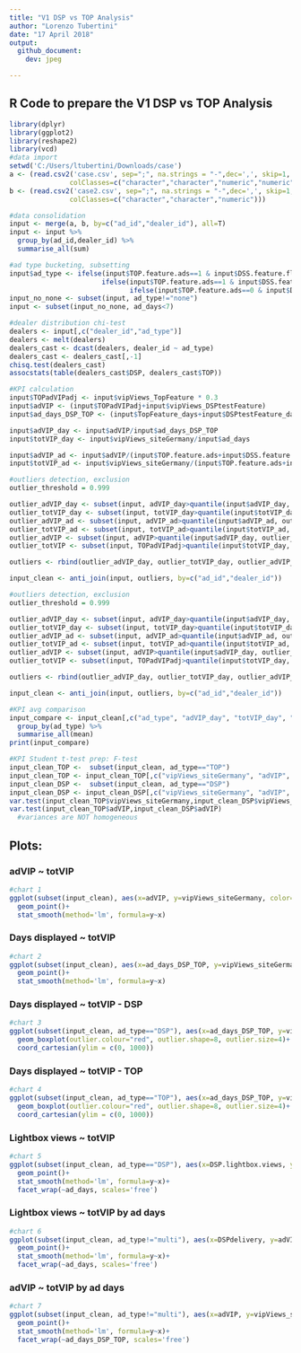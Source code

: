 ---
title: "V1 DSP vs TOP Analysis"
author: "Lorenzo Tubertini"
date: "17 April 2018"
output:
  github_document:
    dev: jpeg

---

## R Code to prepare the V1 DSP vs TOP Analysis

```{r data import, echo=TRUE, warning=FALSE, tidy=TRUE, message=FALSE}
library(dplyr)
library(ggplot2)
library(reshape2)
library(vcd)
#data import
setwd('C:/Users/ltubertini/Downloads/case')
a <- (read.csv2('case.csv', sep=";", na.strings = "-",dec=',', skip=1,
               colClasses=c("character","character","numeric","numeric","numeric","numeric","numeric","numeric","numeric","numeric","numeric","numeric","numeric","numeric")))
b <- (read.csv2('case2.csv', sep=";", na.strings = "-",dec=',', skip=1,
               colClasses=c("character","character","numeric")))

#data consolidation
input <- merge(a, b, by=c("ad_id","dealer_id"), all=T)
input <- input %>%
  group_by(ad_id,dealer_id) %>%
  summarise_all(sum)
```

```{r data bucketing, echo=TRUE, warning=FALSE, tidy=TRUE, message=FALSE}
#ad type bucketing, subsetting
input$ad_type <- ifelse(input$TOP.feature.ads==1 & input$DSS.feature.flag==1,"multi",
                       ifelse(input$TOP.feature.ads==1 & input$DSS.feature.flag==0,"TOP",
                              ifelse(input$TOP.feature.ads==0 & input$DSS.feature.flag==1,"DSP","none")))
input_no_none <- subset(input, ad_type!="none")
input <- subset(input_no_none, ad_days<7)
```

```{r dealer distribution chi-test, echo=TRUE, warning=FALSE, tidy=TRUE, message=FALSE}
#dealer distribution chi-test
dealers <- input[,c("dealer_id","ad_type")]
dealers <- melt(dealers)
dealers_cast <- dcast(dealers, dealer_id ~ ad_type)
dealers_cast <- dealers_cast[,-1]
chisq.test(dealers_cast)
assocstats(table(dealers_cast$DSP, dealers_cast$TOP))
```

```{r KPI calculation, echo=TRUE, warning=FALSE, tidy=TRUE, message=FALSE}
#KPI calculation
input$TOPadVIPadj <- input$vipViews_TopFeature * 0.3
input$adVIP <- (input$TOPadVIPadj+input$vipViews_DSPtestFeature)
input$ad_days_DSP_TOP <- (input$TopFeature_days+input$DSPtestFeature_days)

input$adVIP_day <- input$adVIP/input$ad_days_DSP_TOP
input$totVIP_day <- input$vipViews_siteGermany/input$ad_days

input$adVIP_ad <- input$adVIP/(input$TOP.feature.ads+input$DSS.feature.flag)
input$totVIP_ad <- input$vipViews_siteGermany/(input$TOP.feature.ads+input$DSS.feature.flag)
```

```{r KPI outliers, echo=TRUE, warning=FALSE, tidy=TRUE, message=FALSE}
#outliers detection, exclusion
outlier_threshold = 0.999

outlier_adVIP_day <- subset(input, adVIP_day>quantile(input$adVIP_day, outlier_threshold, na.rm = TRUE))
outlier_totVIP_day <- subset(input, totVIP_day>quantile(input$totVIP_day, outlier_threshold, na.rm = TRUE))
outlier_adVIP_ad <- subset(input, adVIP_ad>quantile(input$adVIP_ad, outlier_threshold, na.rm = TRUE))
outlier_totVIP_ad <- subset(input, totVIP_ad>quantile(input$totVIP_ad, outlier_threshold, na.rm = TRUE))
outlier_adVIP <- subset(input, adVIP>quantile(input$adVIP_day, outlier_threshold, na.rm = TRUE))
outlier_totVIP <- subset(input, TOPadVIPadj>quantile(input$totVIP_day, outlier_threshold, na.rm = TRUE))

outliers <- rbind(outlier_adVIP_day, outlier_totVIP_day, outlier_adVIP_ad, outlier_totVIP_ad, outlier_adVIP, outlier_totVIP)

input_clean <- anti_join(input, outliers, by=c("ad_id","dealer_id"))
```

```{r outliers, echo=TRUE, warning=FALSE, tidy=TRUE, message=FALSE}
#outliers detection, exclusion
outlier_threshold = 0.999

outlier_adVIP_day <- subset(input, adVIP_day>quantile(input$adVIP_day, outlier_threshold, na.rm = TRUE))
outlier_totVIP_day <- subset(input, totVIP_day>quantile(input$totVIP_day, outlier_threshold, na.rm = TRUE))
outlier_adVIP_ad <- subset(input, adVIP_ad>quantile(input$adVIP_ad, outlier_threshold, na.rm = TRUE))
outlier_totVIP_ad <- subset(input, totVIP_ad>quantile(input$totVIP_ad, outlier_threshold, na.rm = TRUE))
outlier_adVIP <- subset(input, adVIP>quantile(input$adVIP_day, outlier_threshold, na.rm = TRUE))
outlier_totVIP <- subset(input, TOPadVIPadj>quantile(input$totVIP_day, outlier_threshold, na.rm = TRUE))

outliers <- rbind(outlier_adVIP_day, outlier_totVIP_day, outlier_adVIP_ad, outlier_totVIP_ad, outlier_adVIP, outlier_totVIP)

input_clean <- anti_join(input, outliers, by=c("ad_id","dealer_id"))
```

```{r KPI avg comparison, echo=TRUE, warning=FALSE, tidy=TRUE, message=FALSE}
#KPI avg comparison
input_compare <- input_clean[,c("ad_type", "adVIP_day", "totVIP_day", "adVIP_ad", "totVIP_ad")] %>%
  group_by(ad_type) %>%
  summarise_all(mean)
print(input_compare)
```

```{r F-test, echo=TRUE, warning=FALSE, tidy=TRUE, message=FALSE}
#KPI Student t-test prep: F-test
input_clean_TOP <-  subset(input_clean, ad_type=="TOP") 
input_clean_TOP <- input_clean_TOP[,c("vipViews_siteGermany", "adVIP", "adVIP_day", "totVIP_day", "adVIP_ad", "totVIP_ad")]
input_clean_DSP <-  subset(input_clean, ad_type=="DSP") 
input_clean_DSP <- input_clean_DSP[,c("vipViews_siteGermany", "adVIP", "adVIP_day", "totVIP_day", "adVIP_ad", "totVIP_ad")]
var.test(input_clean_TOP$vipViews_siteGermany,input_clean_DSP$vipViews_siteGermany)
var.test(input_clean_TOP$adVIP,input_clean_DSP$adVIP)
  #variances are NOT homogeneous
```

## Plots:

### adVIP ~ totVIP
```{r chart 1, echo=FALSE, warning=FALSE, tidy=TRUE, message=FALSE}
#chart 1
ggplot(subset(input_clean), aes(x=adVIP, y=vipViews_siteGermany, color=ad_type))+
  geom_point()+
  stat_smooth(method='lm', formula=y~x)
```

### Days displayed ~ totVIP
```{r chart 2, echo=FALSE, warning=FALSE, tidy=TRUE, message=FALSE}
#chart 2
ggplot(subset(input_clean), aes(x=ad_days_DSP_TOP, y=vipViews_siteGermany, color=ad_type))+
  geom_point()+
  stat_smooth(method='lm', formula=y~x)
```

### Days displayed ~ totVIP - DSP
```{r chart 3, echo=FALSE, warning=FALSE, tidy=TRUE, message=FALSE}
#chart 3
ggplot(subset(input_clean, ad_type=="DSP"), aes(x=ad_days_DSP_TOP, y=vipViews_siteGermany, group = cut_width(ad_days_DSP_TOP, 1)))+
  geom_boxplot(outlier.colour="red", outlier.shape=8, outlier.size=4)+
  coord_cartesian(ylim = c(0, 1000))
```

### Days displayed ~ totVIP - TOP
```{r chart 4, echo=FALSE, warning=FALSE, tidy=TRUE, message=FALSE}
#chart 4
ggplot(subset(input_clean, ad_type=="TOP"), aes(x=ad_days_DSP_TOP, y=vipViews_siteGermany, group = cut_width(ad_days_DSP_TOP, 1)))+
  geom_boxplot(outlier.colour="red", outlier.shape=8, outlier.size=4)+
  coord_cartesian(ylim = c(0, 1000))
```

### Lightbox views ~ totVIP
```{r chart 5, echo=FALSE, warning=FALSE, tidy=TRUE, message=FALSE}
#chart 5
ggplot(subset(input_clean, ad_type=="DSP"), aes(x=DSP.lightbox.views, y=vipViews_siteGermany, color=ad_type))+
  geom_point()+
  stat_smooth(method='lm', formula=y~x)+
  facet_wrap(~ad_days, scales='free')
```

### Lightbox views ~ totVIP by ad days
```{r chart 6, echo=FALSE, warning=FALSE, tidy=TRUE, message=FALSE}
#chart 6
ggplot(subset(input_clean, ad_type!="multi"), aes(x=DSPdelivery, y=adVIP, color=ad_type))+
  geom_point()+
  stat_smooth(method='lm', formula=y~x)+
  facet_wrap(~ad_days, scales='free')
```

### adVIP ~ totVIP by ad days
```{r chart 7, echo=FALSE, warning=FALSE, tidy=TRUE, message=FALSE}
#chart 7
ggplot(subset(input_clean, ad_type!="multi"), aes(x=adVIP, y=vipViews_siteGermany, color=ad_type))+
  geom_point()+
  stat_smooth(method='lm', formula=y~x)+
  facet_wrap(~ad_days_DSP_TOP, scales='free')
```
